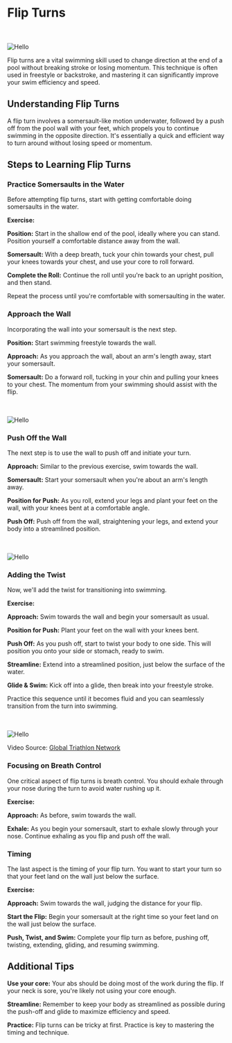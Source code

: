 
# Flip Turns

<br></br>
<Image src="/images/flipturn.webp" alt="Hello" width={500} height={500} />

Flip turns are a vital swimming skill used to change direction at the end of a pool without breaking stroke or losing momentum. This technique is often used in freestyle or backstroke, and mastering it can significantly improve your swim efficiency and speed.

## Understanding Flip Turns 

A flip turn involves a somersault-like motion underwater, followed by a push off from the pool wall with your feet, which propels you to continue swimming in the opposite direction. It's essentially a quick and efficient way to turn around without losing speed or momentum. 

## Steps to Learning Flip Turns

### Practice Somersaults in the Water

Before attempting flip turns, start with getting comfortable doing somersaults in the water.

**Exercise:**

**Position:** Start in the shallow end of the pool, ideally where you can stand. Position yourself a comfortable distance away from the wall.

**Somersault:** With a deep breath, tuck your chin towards your chest, pull your knees towards your chest, and use your core to roll forward. 

**Complete the Roll:** Continue the roll until you're back to an upright position, and then stand. 

Repeat the process until you're comfortable with somersaulting in the water.

### Approach the Wall

Incorporating the wall into your somersault is the next step. 

**Position:** Start swimming freestyle towards the wall.

**Approach:** As you approach the wall, about an arm's length away, start your somersault. 

**Somersault:** Do a forward roll, tucking in your chin and pulling your knees to your chest. The momentum from your swimming should assist with the flip.

<br></br>
<Image src="/images/flipapproach.gif" alt="Hello" width={500} height={500} />


### Push Off the Wall 

The next step is to use the wall to push off and initiate your turn.

**Approach:** Similar to the previous exercise, swim towards the wall. 

**Somersault:** Start your somersault when you're about an arm's length away. 

**Position for Push:** As you roll, extend your legs and plant your feet on the wall, with your knees bent at a comfortable angle. 

**Push Off:** Push off from the wall, straightening your legs, and extend your body into a streamlined position. 

<br></br>
<Image src="/images/flippush.gif" alt="Hello" width={500} height={500} />

### Adding the Twist

Now, we'll add the twist for transitioning into swimming.

**Exercise:**

**Approach:** Swim towards the wall and begin your somersault as usual.

**Position for Push:** Plant your feet on the wall with your knees bent.

**Push Off:** As you push off, start to twist your body to one side. This will position you onto your side or stomach, ready to swim.

**Streamline:** Extend into a streamlined position, just below the surface of the water.

**Glide & Swim:** Kick off into a glide, then break into your freestyle stroke. 

Practice this sequence until it becomes fluid and you can seamlessly transition from the turn into swimming.

<br></br>
<Image src="/images/fliptwist.gif" alt="Hello" width={500} height={500} />

Video Source: [Global Triathlon Network](https://www.youtube.com/watch?v=GoyXk3xMfKY)

### Focusing on Breath Control

One critical aspect of flip turns is breath control. You should exhale through your nose during the turn to avoid water rushing up it.

**Exercise:**

**Approach:** As before, swim towards the wall.

**Exhale:** As you begin your somersault, start to exhale slowly through your nose. Continue exhaling as you flip and push off the wall.

### Timing

The last aspect is the timing of your flip turn. You want to start your turn so that your feet land on the wall just below the surface.

**Exercise:**

**Approach:** Swim towards the wall, judging the distance for your flip.

**Start the Flip:** Begin your somersault at the right time so your feet land on the wall just below the surface.

**Push, Twist, and Swim:** Complete your flip turn as before, pushing off, twisting, extending, gliding, and resuming swimming.

## Additional Tips

**Use your core:** Your abs should be doing most of the work during the flip. If your neck is sore, you're likely not using your core enough.

**Streamline:** Remember to keep your body as streamlined as possible during the push-off and glide to maximize efficiency and speed.

**Practice:** Flip turns can be tricky at first. Practice is key to mastering the timing and technique.